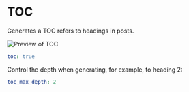 # TOC

Generates a TOC refers to headings in posts.

![Preview of TOC](./img/toc.png)

```yaml filename="theme/hexo-theme-cupertino/_config.yml"
toc: true
```

Control the depth when generating, for example, to heading 2:

```yaml filename="theme/hexo-theme-cupertino/_config.yml"
toc_max_depth: 2
```
